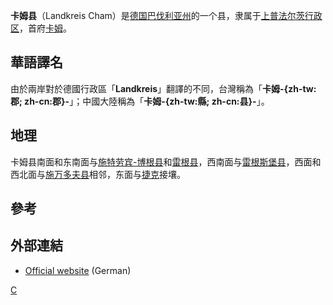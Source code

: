 {{noteTA
|T=zh-tw:卡姆郡; zh-cn:卡姆县;
|2=zh-tw:邦; zh-cn:联邦州;
|3=zh-tw:邦; zh-cn:州;
|4=zh-tw:郡; zh-cn:县;
|6=zh-tw:公里; zh-cn:千米;
|7=zh-tw:法爾茲; zh-cn:普法尔茨;
}}
{{德国县级行政单位
| 县徽图 = Image:DEU Landkreis Cham COA.svg
| 在德国内的位置图 = Image:Lage des Landkreises Cham in Deutschland.png
| 所属联邦州 = 巴伐利亚州
| 所属行政区 = 上普法尔茨行政区
| 首府 = 卡姆
| 面积 = 1520.17
| 人口 = 126,359
| 统计时间 = 2015年12月31日
| 人口密度 = 83
| 汽车牌号 = CHA, KÖZ, ROD, WÜM
| 下设城镇 = 6个市、33个镇
| 政府地址 = Rachelstr. 6<br />93413 Cham
| 政府网站 = www.landkreis-cham.de
| 在州内的位置图 = Image:Bavaria_cha.png
|}}

'''卡姆县'''（Landkreis Cham）是[[德国|德国]][[巴伐利亚州|巴伐利亚州]]的一个县，隶属于[[上普法尔茨行政区|上普法尔茨行政区]]，首府[[卡姆|卡姆]]。

== 華語譯名 ==
由於兩岸對於德國行政區「'''Landkreis'''」翻譯的不同，台灣稱為「'''卡姆-{zh-tw:郡; zh-cn:郡}-'''」；中國大陸稱為「'''卡姆-{zh-tw:縣; zh-cn:县}-'''」。

== 地理 ==
卡姆县南面和东南面与[[施特劳宾-博根县|施特劳宾-博根县]]和[[雷根县|雷根县]]，西南面与[[雷根斯堡县|雷根斯堡县]]，西面和西北面与[[施万多夫县|施万多夫县]]相邻，东面与[[捷克|捷克]]接壤。

== 參考 ==
{{reflist}}

== 外部連結 ==
{{commons category|Landkreis Cham}}
*[http://www.landkreis-cham.de Official website] {{Wayback|url=http://www.landkreis-cham.de/ |date=20220601111059 }} (German)

{{coord|49.25|12.67|display=title|format=dms}}

{{巴伐利亚州行政区划}}
{{Authority control}}

[[Category:巴伐利亚州行政区划|C]]